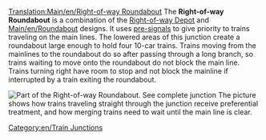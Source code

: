 [[Translation:Main/en/Right-of-way Roundabout]]{{en/Junctionsmenu}}
The '''Right-of-way Roundabout''' is a combination of the [[Main/en/Building depots#Advanced depot configurations|Right-of-way Depot]] and [[Main/en/Roundabout]] designs.  It uses [[Main/en/Signals#Pre-signals|pre-signals]] to give priority to trains traveling on the main lines.  The lowered areas of this junction create a roundabout large enough to hold four 10-car trains. Trains moving from the mainlines to the roundabout do so after passing through a long branch, so trains waiting to move onto the roundabout do not block the main line. Trains turning right have room to stop and not block the mainline if interrupted by a train exiting the roundabout.

[[File:en/AdvancedMain4WaySmall.png|none|frame|Part of the Right-of-way Roundabout. [[Media:AdvancedMain4Way.png|See complete junction]]]]
The picture shows how trains traveling straight through the junction receive preferential treatment, and how merging trains need to wait until the main line is clear.

{{Template:Junction_Criteria|Expensive|4|1|0|1|1|1|1|0|1|1|2||Broken down trains affect one line or all left turns.|
*Very high capacity.
*Traffic jams unlikely but possible (left turns).
*Trains can use the junction to make a U-turn.
*Requires a large area, 22 x 22. (220 extra square tiles used)
*Maximum signal distance: 8
*Minimum tiles between double bend: 1 (diagonal) 
}}

[[Category:en/Train Junctions]]